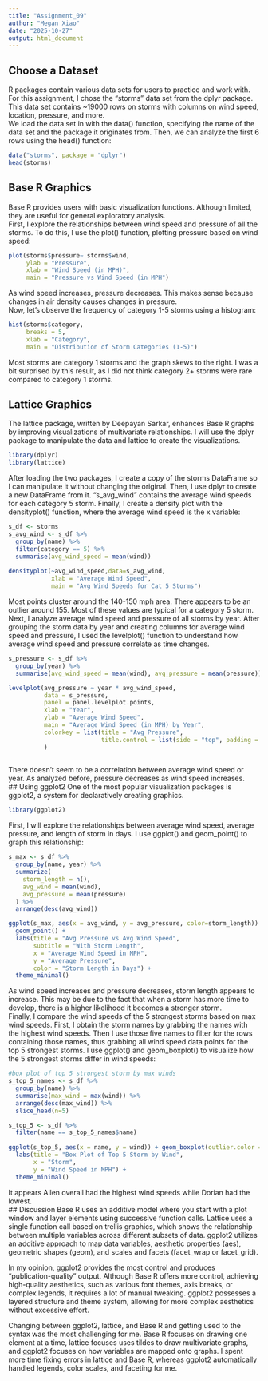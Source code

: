 ```yaml
---
title: "Assignment_09"
author: "Megan Xiao"
date: "2025-10-27"
output: html_document
---
```


## Choose a Dataset
R packages contain various data sets for users to practice and work with. For this assignment, I chose the "storms" data set from the dplyr package. This data set contains ~19000 rows on storms with columns on wind speed, location, pressure, and more. <br>
We load the data set in with the data() function, specifying the name of the data set and the package it originates from. Then, we can analyze the first 6 rows using the head() function: <br>
```r
data("storms", package = "dplyr")
head(storms)
```

## Base R Graphics
Base R provides users with basic visualization functions. Although limited, they are useful for general exploratory analysis. <br>
First, I explore the relationships between wind speed and pressure of all the storms. To do this, I use the plot() function, plotting pressure based on wind speed: <br>
```r
plot(storms$pressure~ storms$wind,
     ylab = "Pressure",
     xlab = "Wind Speed (in MPH)",
     main = "Pressure vs Wind Speed (in MPH")
```
As wind speed increases, pressure decreases. This makes sense because changes in air density causes changes in pressure. <br>
Now, let's observe the frequency of category 1-5 storms using a histogram: <br>
```r
hist(storms$category,
     breaks = 5,
     xlab = "Category",
     main = "Distribution of Storm Categories (1-5)")
```
Most storms are category 1 storms and the graph skews to the right. I was a bit surprised by this result, as I did not think category 2+ storms were rare compared to category 1 storms. <br>

## Lattice Graphics
The lattice package, written by Deepayan Sarkar, enhances Base R graphs by improving visualizations of multivariate relationships. I will use the dplyr package to manipulate the data and lattice to create the visualizations. <br>
```r
library(dplyr)
library(lattice)
```
After loading the two packages, I create a copy of the storms DataFrame so I can manipulate it without changing the original. Then, I use dplyr to create a new DataFrame from it. "s_avg_wind" contains the average wind speeds for each category 5 storm. Finally, I create a density plot with the densityplot() function, where the average wind speed is the x variable: <br> 
```r
s_df <- storms
s_avg_wind <- s_df %>%
  group_by(name) %>%
  filter(category == 5) %>%
  summarise(avg_wind_speed = mean(wind))
  
densityplot(~avg_wind_speed,data=s_avg_wind,
            xlab = "Average Wind Speed",
            main = "Avg Wind Speeds for Cat 5 Storms")

```
Most points cluster around the 140-150 mph area. There appears to be an outlier around 155. Most of these values are typical for a category 5 storm. <br>
Next, I analyze average wind speed and pressure of all storms by year. After grouping the storm data by year and creating columns for average wind speed and pressure, I used the levelplot() function to understand how average wind speed and pressure correlate as time changes. <br>
```r
s_pressure <- s_df %>%
  group_by(year) %>%
  summarise(avg_wind_speed = mean(wind), avg_pressure = mean(pressure))

levelplot(avg_pressure ~ year * avg_wind_speed,
          data = s_pressure,
          panel = panel.levelplot.points,
          xlab = "Year",
          ylab = "Average Wind Speed",
          main = "Average Wind Speed (in MPH) by Year",
          colorkey = list(title = "Avg Pressure",
                          title.control = list(side = "top", padding = 0.5))
          )
  

```
There doesn't seem to be a correlation between average wind speed or year. As analyzed before, pressure decreases as wind speed increases. <br>
## Using ggplot2
One of the most popular visualization packages is ggplot2, a system for declaratively creating graphics.
```r
library(ggplot2)
```
First, I will explore the relationships between average wind speed, average pressure, and length of storm in days. I use ggplot() and geom_point() to graph this relationship: <br>
```r
s_max <- s_df %>%
  group_by(name, year) %>%
  summarize(
    storm_length = n(),
    avg_wind = mean(wind),
    avg_pressure = mean(pressure)
  ) %>%
  arrange(desc(avg_wind))

ggplot(s_max, aes(x = avg_wind, y = avg_pressure, color=storm_length)) + 
  geom_point() +
  labs(title = "Avg Pressure vs Avg Wind Speed",
       subtitle = "With Storm Length",
       x = "Average Wind Speed in MPH",
       y = "Average Pressure",
       color = "Storm Length in Days") +
  theme_minimal()
```
As wind speed increases and pressure decreases, storm length appears to increase. This may be due to the fact that when a storm has more time to develop, there is a higher likelihood it becomes a stronger storm. <br>
Finally, I compare the wind speeds of the 5 strongest storms based on max wind speeds. First, I obtain the storm names by grabbing the names with the highest wind speeds. Then I use those five names to filter for the rows containing those names, thus grabbing all wind speed data points for the top 5 strongest storms. I use ggplot() and geom_boxplot() to visualize how the 5 strongest storms differ in wind speeds: <br>
```r
#box plot of top 5 strongest storm by max winds
s_top_5_names <- s_df %>%
  group_by(name) %>%
  summarise(max_wind = max(wind)) %>%
  arrange(desc(max_wind)) %>%
  slice_head(n=5)

s_top_5 <- s_df %>%
  filter(name == s_top_5_names$name)
  
ggplot(s_top_5, aes(x = name, y = wind)) + geom_boxplot(outlier.color = "red") +
  labs(title = "Box Plot of Top 5 Storm by Wind",
       x = "Storm",
       y = "Wind Speed in MPH") +
  theme_minimal()
```
It appears Allen overall had the highest wind speeds while Dorian had the lowest. <br>
## Discussion
Base R uses an additive model where you start with a plot window and layer elements using successive function calls. Lattice uses a single function call based on trellis graphics, which shows the relationship between multiple variables across different subsets of data. ggplot2 utilizes an additive approach to map data variables, aesthetic properties (aes), geometric shapes (geom), and scales and facets (facet_wrap or facet_grid). <br>

In my opinion, ggplot2 provides the most control and produces "publication-quality" output. Although Base R offers more control, achieving high-quality aesthetics, such as various font themes, axis breaks, or complex legends, it requires a lot of manual tweaking. ggplot2 possesses a layered structure and theme system, allowing for more complex aesthetics without excessive effort. <br>

Changing between ggplot2, lattice, and Base R and getting used to the syntax was the most challenging for me. Base R focuses on drawing one element at a time, lattice focuses uses tildes to draw multivariate graphs, and ggplot2 focuses on how variables are mapped onto graphs. I spent more time fixing errors in lattice and Base R, whereas ggplot2 automatically handled legends, color scales, and faceting for me. <br>
